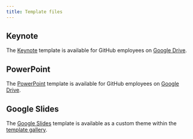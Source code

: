 ```yaml
---
title: Template files
---
```


## Keynote

The [Keynote](https://primer.style/presentations/presentation-formats/keynote) template is available for GitHub employees on [Google Drive](https://drive.google.com/file/d/1rneeYAzbt7yZrqMjkzBTNKxkNH8h24ok).

## PowerPoint

The [PowerPoint](https://primer.style/presentations/presentation-formats/powerpoint) template is available for GitHub employees on [Google Drive](https://drive.google.com/file/d/1mnxk1oVKw1-RtAy5iQpXPSNbxBvbrKox).

## Google Slides

The [Google Slides](https://primer.style/presentations/presentation-formats/google-slides) template is available as a custom theme within the [template gallery](https://docs.google.com/presentation/u/0/?tgif=d&ftv=1).
